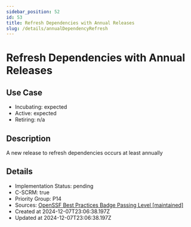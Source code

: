 ```yaml
---
sidebar_position: 52
id: 53
title: Refresh Dependencies with Annual Releases
slug: /details/annualDependencyRefresh
---
```


# Refresh Dependencies with Annual Releases

## Use Case
- Incubating: expected
- Active: expected
- Retiring: n/a

## Description

A new release to refresh dependencies occurs at least annually

## Details
- Implementation Status: pending
- C-SCRM: true
- Priority Group: P14
- Sources: [OpenSSF Best Practices Badge Passing Level [maintained]](https://www.bestpractices.dev/en/criteria?details=true&rationale=true#0.maintained)
- Created at 2024-12-07T23:06:38.197Z
- Updated at 2024-12-07T23:06:38.197Z

